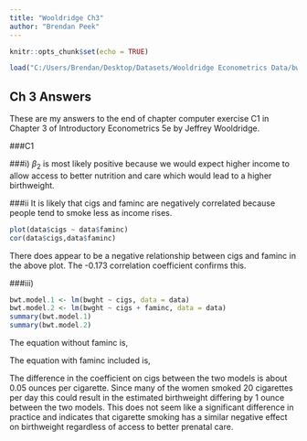 ```yaml
---
title: "Wooldridge Ch3"
author: "Brendan Peek"
---
```


```r
knitr::opts_chunk$set(echo = TRUE)
```
```r
load("C:/Users/Brendan/Desktop/Datasets/Wooldridge Econometrics Data/bwght.RData")
```
## Ch 3 Answers

These are my answers to the end of chapter computer exercise C1 in Chapter 3 of Introductory Econometrics 5e by Jeffrey Wooldridge.

###C1

###i)
$\beta_2$ is most likely positive because we would expect higher income to allow access to better nutrition and care which would lead to a higher birthweight.

###ii
It is likely that cigs and faminc are negatively correlated because people tend to smoke less as income rises.
```r
plot(data$cigs ~ data$faminc)
cor(data$cigs,data$faminc)
```

There does appear to be a negative relationship between cigs and faminc in the above plot. The -0.173 correlation coefficient confirms this.

###iii)
```r
bwt.model.1 <- lm(bwght ~ cigs, data = data) 
bwt.model.2 <- lm(bwght ~ cigs + faminc, data = data)
summary(bwt.model.1)
summary(bwt.model.2)
```
The equation without faminc is,
\begin{equation}
\widehat bwght = 119.8 - 0.514 * cigs \\
samplesize = 1388 \\ 
R^2 = 0.023
\end{equation}

The equation with faminc included is,
\begin{equation}
\widehat bwght = 116.97 - 0.463 * cigs + 0.093 * faminc \\
samplesize = 1388 \\ 
R^2 = 0.0298
\end{equation}

The difference in the coefficient on cigs between the two models is about 0.05 ounces per cigarette. Since many of the women smoked 20 cigarettes per day this could result in the estimated birthweight differing by 1 ounce between the two models. This does not seem like a significant difference in practice and indicates that cigarette smoking has a similar negative effect on birthweight regardless of access to better prenatal care. 


